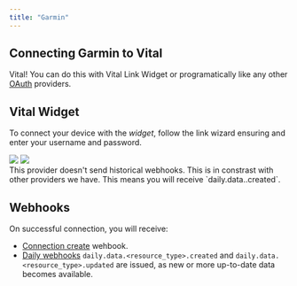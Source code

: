 ```yaml
---
title: "Garmin"
---
```


## Connecting Garmin to Vital

Vital! You can do this with Vital Link Widget or programatically like any other [OAuth](/api-reference/link/link-oauth-provider) providers.

## Vital Widget

To connect your device with the _widget_, follow the link wizard ensuring and enter your username and password.

<Frame>
  <img src="/img/garmin_link_search.png" className="w-2/5 block mx-auto" />
  <img src="/img/garmin_connect.png" className="w-2/5 block mx-auto" />
</Frame>

<br />

<Warning>
  This provider doesn't send historical webhooks. This is in constrast with
  other providers we have. This means you will receive `daily.data.<resource_type>.created`.
</Warning>

## Webhooks

On successful connection, you will receive:

- [Connection create](/webhooks/data_flow#connection-created) wehbook.
- [Daily webhooks](/webhooks/data_flow#daily-data-flow) `daily.data.<resource_type>.created` and `daily.data.<resource_type>.updated` are issued, as new or more up-to-date data becomes available.
